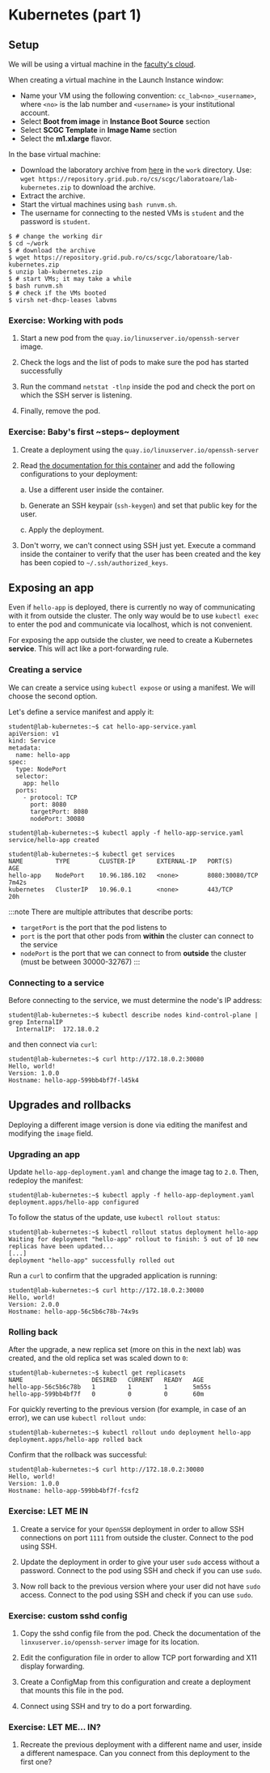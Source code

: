 # Kubernetes (part 1)

## Setup

We will be using a virtual machine in the [faculty's cloud](http://cloud.grid.pub.ro/).

When creating a virtual machine in the Launch Instance window:
  * Name your VM using the following convention: `cc_lab<no>_<username>`,
where `<no>` is the lab number and `<username>` is your institutional account.
  * Select **Boot from image** in **Instance Boot Source** section
  * Select **SCGC Template** in **Image Name** section
  * Select the **m1.xlarge** flavor.

In the base virtual machine:
  * Download the laboratory archive from [here](https://repository.grid.pub.ro/cs/scgc/laboratoare/lab-kubernetes.zip) in the `work` directory.
Use: `wget https://repository.grid.pub.ro/cs/scgc/laboratoare/lab-kubernetes.zip` to download the archive.
  * Extract the archive.
  * Start the virtual machines using `bash runvm.sh`.
  * The username for connecting to the nested VMs is `student` and the password is `student`.

```shell-session
$ # change the working dir
$ cd ~/work
$ # download the archive
$ wget https://repository.grid.pub.ro/cs/scgc/laboratoare/lab-kubernetes.zip
$ unzip lab-kubernetes.zip
$ # start VMs; it may take a while
$ bash runvm.sh
$ # check if the VMs booted
$ virsh net-dhcp-leases labvms
```


<K8sInstall/>


<K8sPods/>

### Exercise: Working with pods
1. Start a new pod from the `quay.io/linuxserver.io/openssh-server` image.

2. Check the logs and the list of pods to make sure the pod has started successfully

3. Run the command `netstat -tlnp` inside the pod and check the port on which the SSH server is listening.

4. Finally, remove the pod.


<K8sDeployments/>

### Exercise: Baby's first ~steps~ deployment

1. Create a deployment using the `quay.io/linuxserver.io/openssh-server`

2. Read [the documentation for this container](https://docs.linuxserver.io/images/docker-openssh-server) and add the following configurations to your deployment:

    a. Use a different user inside the container.

    b. Generate an SSH keypair (`ssh-keygen`) and set that public key for the user.

    c. Apply the deployment.

3. Don't worry, we can't connect using SSH just yet. Execute a command inside the container to verify that the user has been created and the key has been copied to `~/.ssh/authorized_keys`.

## Exposing an app

Even if `hello-app` is deployed, there is currently no way of communicating with it from outside the cluster.
The only way would be to use `kubectl exec` to enter the pod and communicate via localhost, which is not convenient.

For exposing the app outside the cluster, we need to create a Kubernetes **service**. This will act like a port-forwarding rule.

### Creating a service

We can create a service using `kubectl expose` or using a manifest. We will choose the second option.

Let's define a service manifest and apply it:

```shell-session
student@lab-kubernetes:~$ cat hello-app-service.yaml
apiVersion: v1
kind: Service
metadata:
  name: hello-app
spec:
  type: NodePort
  selector:
    app: hello
  ports:
    - protocol: TCP
      port: 8080
      targetPort: 8080
      nodePort: 30080

student@lab-kubernetes:~$ kubectl apply -f hello-app-service.yaml
service/hello-app created

student@lab-kubernetes:~$ kubectl get services
NAME         TYPE        CLUSTER-IP      EXTERNAL-IP   PORT(S)          AGE
hello-app    NodePort    10.96.186.102   <none>        8080:30080/TCP   7m42s
kubernetes   ClusterIP   10.96.0.1       <none>        443/TCP          20h
```

:::note
There are multiple attributes that describe ports:
  * `targetPort` is the port that the pod listens to
  * `port` is the port that other pods from **within** the cluster can connect to the service
  * `nodePort` is the port that we can connect to from **outside** the cluster (must be between 30000-32767)
:::

### Connecting to a service

Before connecting to the service, we must determine the node's IP address:

```shell-session
student@lab-kubernetes:~$ kubectl describe nodes kind-control-plane | grep InternalIP
  InternalIP:  172.18.0.2
```

and then connect via `curl`:

```shell-session
student@lab-kubernetes:~$ curl http://172.18.0.2:30080
Hello, world!
Version: 1.0.0
Hostname: hello-app-599bb4bf7f-l45k4
```

## Upgrades and rollbacks

Deploying a different image version is done via editing the manifest and modifying the `image` field.

### Upgrading an app

Update `hello-app-deployment.yaml` and change the image tag to `2.0`. Then, redeploy the manifest:

```shell-session
student@lab-kubernetes:~$ kubectl apply -f hello-app-deployment.yaml
deployment.apps/hello-app configured
```

To follow the status of the update, use `kubectl rollout status`:

```shell-session
student@lab-kubernetes:~$ kubectl rollout status deployment hello-app
Waiting for deployment "hello-app" rollout to finish: 5 out of 10 new replicas have been updated...
[...]
deployment "hello-app" successfully rolled out
```

Run a `curl` to confirm that the upgraded application is running:

```shell-session
student@lab-kubernetes:~$ curl http://172.18.0.2:30080
Hello, world!
Version: 2.0.0
Hostname: hello-app-56c5b6c78b-74x9s
```

### Rolling back

After the upgrade, a new replica set (more on this in the next lab) was created, and the old replica set was scaled down to `0`:

```shell-session
student@lab-kubernetes:~$ kubectl get replicasets
NAME                   DESIRED   CURRENT   READY   AGE
hello-app-56c5b6c78b   1         1         1       5m55s
hello-app-599bb4bf7f   0         0         0       60m
```

For quickly reverting to the previous version (for example, in case of an error), we can use `kubectl rollout undo`:

```shell-session
student@lab-kubernetes:~$ kubectl rollout undo deployment hello-app
deployment.apps/hello-app rolled back
```

Confirm that the rollback was successful:

```shell-session
student@lab-kubernetes:~$ curl http://172.18.0.2:30080
Hello, world!
Version: 1.0.0
Hostname: hello-app-599bb4bf7f-fcsf2
```

### Exercise: LET ME IN

1. Create a service for your `OpenSSH` deployment in order to allow SSH connections on port `1111` from outside the cluster.
Connect to the pod using SSH.

2. Update the deployment in order to give your user `sudo` access without a password.
Connect to the pod using SSH and check if you can use `sudo`.

3. Now roll back to the previous version where your user did not have `sudo` access.
Connect to the pod using SSH and check if you can use `sudo`.


<K8sStorage/>

### Exercise: custom sshd config

1. Copy the sshd config file from the pod.
Check the documentation of the `linxuserver.io/openssh-server` image for its location.

2. Edit the configuration file in order to allow TCP port forwarding and X11 display forwarding.

3. Create a ConfigMap from this configuration and create a deployment that mounts this file in the pod.

4. Connect using SSH and try to do a port forwarding.


<K8sNamespaces/>

### Exercise: LET ME... IN?

1. Recreate the previous deployment with a different name and user, inside a different namespace.
Can you connect from this deployment to the first one?

